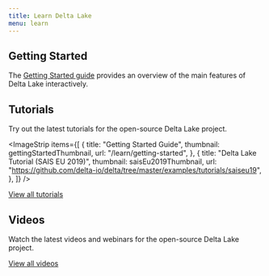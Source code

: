 ```yaml
---
title: Learn Delta Lake
menu: learn
---
```



## Getting Started

The [Getting Started guide](/learn/getting-started) provides an overview of the main features of Delta Lake interactively.

## Tutorials

Try out the latest tutorials for the open-source Delta Lake project.

<ImageStrip
  items={[
    {
      title: "Getting Started Guide",
      thumbnail: gettingStartedThumbnail,
      url: "/learn/getting-started",
    },
    {
      title: "Delta Lake Tutorial (SAIS EU 2019)",
      thumbnail: saisEu2019Thumbnail,
      url: "https://github.com/delta-io/delta/tree/master/examples/tutorials/saiseu19",
    },
  ]}
/>

[View all tutorials](/learn/tutorials/)

## Videos

Watch the latest videos and webinars for the open-source Delta Lake project.

<ImageStripDataList data="videos" first={3} />

[View all videos](/learn/videos/)
